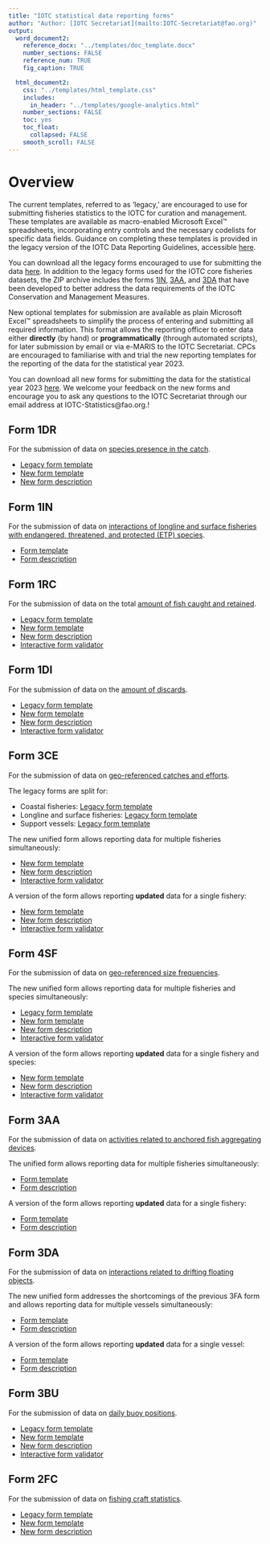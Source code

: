 ```yaml
---
title: "IOTC statistical data reporting forms"
author: "Author: [IOTC Secretariat](mailto:IOTC-Secretariat@fao.org)" 
output:
  word_document2:
    reference_docx: "../templates/doc_template.docx"
    number_sections: FALSE
    reference_num: TRUE
    fig_caption: TRUE

  html_document2:
    css: "../templates/html_template.css"
    includes: 
      in_header: "../templates/google-analytics.html"
    number_sections: FALSE
    toc: yes
    toc_float:
      collapsed: FALSE
    smooth_scroll: FALSE
---
```


# Overview

The current templates, referred to as 'legacy,' are encouraged to use for submitting fisheries statistics to the IOTC for curation and management. These templates are available as macro-enabled Microsoft Excel™ spreadsheets, incorporating entry controls and the necessary codelists for specific data fields. Guidance on completing these templates is provided in the legacy version of the IOTC Data Reporting Guidelines, accessible [here](./legacy/IOTC_Data_Reporting_Guidelines_2014.pdf).

You can download all the legacy forms encouraged to use for submitting the data [here](../forms/legacy/IOTC-forms-current.zip). In addition to the legacy forms used for the IOTC core fisheries datasets, the ZIP archive includes the forms [1IN](#1IN), [3AA](#3AA), and [3DA](#3DA) that have been developed to better address the data requirements of the IOTC Conservation and Management Measures.

New optional templates for submission are available as plain Microsoft Excel™ spreadsheets to simplify the process of entering and submitting all required information. This format allows the reporting officer to enter data either **directly** (by hand) or **programmatically** (through automated scripts), for later submission by email or via e-MARIS to the IOTC Secretariat. CPCs are encouraged to familiarise with and trial the new reporting templates for the reporting of the data for the statistical year 2023.

You can download all new forms for submitting the data for the statistical year 2023 [here](../forms/IOTC-forms-new.zip). We welcome your feedback on the new forms and encourage you to ask any questions to the IOTC Secretariat through our email address at IOTC-Statistics@fao.org.!

## Form 1DR {#1DR}

For the submission of data on [species presence in the catch](https://data.iotc.org/reference/latest/guidelines/#Species_presence_in_the_catch).

+ [Legacy form template](./legacy/Form-1DR-legacy.xlsx)
+ [New form template](./Form-1DR.xlsx)
+ [New form description](./Form_1DR.html)

## Form 1IN {#1IN}

For the submission of data on [interactions of longline and surface fisheries with endangered, threatened, and protected (ETP) species](https://data.iotc.org/reference/latest/guidelines/#Interactions_with_Endangered,_Threatened_and_Protected_species).

+ [Form template](./Form-1IN.xlsx)
+ [Form description](./Form_1IN.html)

## Form 1RC {#1RC}

For the submission of data on the total [amount of fish caught and retained](https://data.iotc.org/reference/latest/guidelines/#Amount_of_fish_caught_and_retained).

+ [Legacy form template](./legacy/Form-1RC-legacy.xlsm)
+ [New form template](./Form-1RC.xlsx)
+ [New form description](./Form_1RC.html)
+ [Interactive form validator](https://data.iotc.org/validators/ui/1RC/)

## Form 1DI {#1DI}

For the submission of data on the [amount of discards](https://data.iotc.org/reference/latest/guidelines/#Amount_of_discards).

+ [Legacy form template](./legacy/Form-1DI-legacy.xlsm)
+ [New form template](./Form-1DI.xlsx)
+ [New form description](./Form_1DI.html)
+ [Interactive form validator](https://data.iotc.org/validators/ui/1DI/)

## Form 3CE {#3CE}

For the submission of data on [geo-referenced catches and efforts](https://data.iotc.org/reference/latest/guidelines/#Geo-referenced_catches_and_efforts).

The legacy forms are split for:

+ Coastal fisheries: [Legacy form template](./legacy/Form-3AR-legacy.xlsm)
+ Longline and surface fisheries: [Legacy form template](./legacy/Form-3CE-legacy.xlsm)
+ Support vessels: [Legacy form template](./legacy/Form-3SU-legacy.xlsm)

The new unified form allows reporting data for multiple fisheries simultaneously:

+ [New form template](./Form-3CE.xlsx)
+ [New form description](./Form_3CE.html)
+ [Interactive form validator](https://data.iotc.org/validators/ui/3CE/)

A version of the form allows reporting **updated** data for a single fishery:

+ [New form template](./Form-3CE-update.xlsx)
+ [New form description]( ./Form_3CE_update.html)
+ [Interactive form validator](https://data.iotc.org/validators/ui/update/3CE/)

## Form 4SF {#4SF}

For the submission of data on [geo-referenced size frequencies](https://data.iotc.org/reference/latest/guidelines/#Geo-referenced_size_frequencies).

The new unified form allows reporting data for multiple fisheries and species simultaneously:

+ [Legacy form template](./legacy/Form-4SF-legacy.xlsm)
+ [New form template](./Form-4SF.xlsx)
+ [New form description](./Form_4SF.html)
+ [Interactive form validator](https://data.iotc.org/validators/ui/4SF/)

A version of the form allows reporting **updated** data for a single fishery and species:

+ [New form template](./Form-4SF-update.xlsx)
+ [New form description](./Form_4SF_update.html)
+ [Interactive form validator](https://data.iotc.org/validators/ui/update/4SF/)

## Form 3AA {#3AA}

For the submission of data on [activities related to anchored fish aggregating devices](https://data.iotc.org/reference/latest/guidelines/#AFAD-related_activities).

The unified form allows reporting data for multiple fisheries simultaneously:

+ [Form template](./Form-3AA.xlsx)
+ [Form description](./Form_3AA.html)

A version of the form allows reporting **updated** data for a single fishery:

+ [Form template](./Form-3AA-update.xlsx)
+ [Form description](./Form_3AA_update.html)

## Form 3DA{#3DA}

For the submission of data on [interactions related to drifting floating objects](https://data.iotc.org/reference/latest/guidelines/#DFOB-related_activities).

The new unified form addresses the shortcomings of the previous 3FA form and allows reporting data for multiple vessels simultaneously:

+ [Form template](./Form-3DA.xlsx)
+ [Form description](./Form_3DA.html)

A version of the form allows reporting **updated** data for a single vessel:

+ [Form template](./Form-3DA-update.xlsx)
+ [Form description](./Form_3DA_update.html)

## Form 3BU {#3BU}

For the submission of data on [daily buoy positions](https://data.iotc.org/reference/latest/guidelines/#Daily_buoy_positions).

+ [Legacy form template](./legacy/Form-)
+ [New form template](./Form-3BU.xlsx)
+ [New form description](./Form_3BU.html)
+ [Interactive form validator](https://data.iotc.org/validators/ui/3BU/)

## Form 2FC {#2FC}

For the submission of data on [fishing craft statistics](https://data.iotc.org/reference/latest/guidelines/#Fishing_craft_statistics).

+ [Legacy form template](./legacy/Form-2FC-legacy.xlsm)
+ [New form template](./Form-2FC.xlsx)
+ [New form description](./Form_2FC.html)

<!-- ## Form 7PR{#7PR} -->


